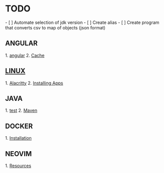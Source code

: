 = TODO =
- [ ] Automate selection of jdk version
- [ ] Create alias
- [ ] Create program that converts csv to map of objects (json format)


== ANGULAR ==
1. [[angular]]
2. [[Cache data from http|Cache]]



== [[LINUX]] ==
1. [[Alacritty]]
2. [[Installing Apps]]

== JAVA ==
1. [[spring-ng-maven-deploy|test]]
2. [[Maven]] 

== DOCKER ==
1. [[Installation]]

== NEOVIM ==
1. [[Resources]]

